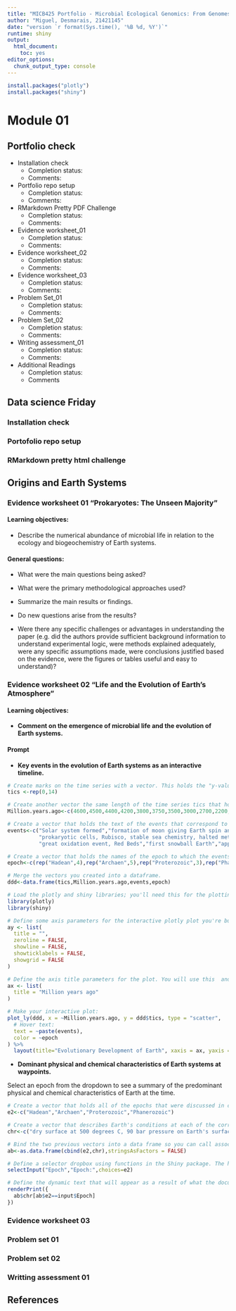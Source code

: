 ```yaml
---
title: "MICB425 Portfolio - Microbial Ecological Genomics: From Genomes to Biomes, Spring 2018"
author: "Miguel, Desmarais, 21421145"
date: "version `r format(Sys.time(), '%B %d, %Y')`"
runtime: shiny
output:
  html_document: 
    toc: yes
editor_options: 
  chunk_output_type: console
---
```

```r
install.packages("plotly")
install.packages("shiny")
```

# Module 01

## Portfolio check

* Installation check
    + Completion status:
    + Comments:
* Portfolio repo setup
    + Completion status: 
    + Comments:
* RMarkdown Pretty PDF Challenge
    + Completion status:
    + Comments:
* Evidence worksheet_01
    + Completion status:
    + Comments:
* Evidence worksheet_02
    + Completion status:
    + Comments:
* Evidence worksheet_03
    + Completion status:
    + Comments:
* Problem Set_01
    + Completion status:
    + Comments:
* Problem Set_02
    + Completion status:
    + Comments:
* Writing assessment_01
    + Completion status:
    + Comments:
* Additional Readings
    + Completion status:
    + Comments  
    
## Data science Friday

### Installation check

### Portofolio repo setup

### RMarkdown pretty html challenge

## Origins and Earth Systems

### Evidence worksheet 01 "Prokaryotes: The Unseen Majority"

#### Learning objectives:

* Describe the numerical abundance of microbial life in relation to the ecology and biogeochemistry of Earth systems.

#### General questions:

* What were the main questions being asked?

* What were the primary methodological approaches used?

* Summarize the main results or findings.

* Do new questions arise from the results?

* Were there any specific challenges or advantages in understanding the paper (e.g. did the authors provide sufficient background information to understand experimental logic, were methods explained adequately, were any specific assumptions made, were conclusions justified based on the evidence, were the figures or tables useful and easy to understand)?

### Evidence worksheet 02 “Life and the Evolution of Earth’s Atmosphere”

#### Learning objectives:

* **Comment on the emergence of microbial life and the evolution of Earth systems.**

#### Prompt

* **Key events in the evolution of Earth systems as an interactive timeline.**

```r
# Create marks on the time series with a vector. This holds the "y-value" for the timeline, which we are using as 0 for this application.
tics <-rep(0,14)

# Create another vector the same length of the time series tics that holds the discrete dates to be displayed on the timeline. List the dates as a factor of millions of years ago (billions are a thousand million years).
Million.years.ago<-c(4600,4500,4400,4200,3800,3750,3500,3000,2700,2200,2100,1300,0.550,0)

# Create a vector that holds the text of the events that correspond to the dates that you provided in the Million.years.ago vector.
events<-c("Solar system formed","formation of moon giving Earth spin and tilt, day/night cycles & seasons","formation of oceans and early atmosphere","Darwinian threshold",
          "prokaryotic cells, Rubisco, stable sea chemistry, halted meteorite bombardment","photosynthesis","cyanobacteria","eukaryotic cells",
          "great oxidation event, Red Beds","first snowball Earth","appearance of multicellular life", "animals","humans","today")

# Create a vector that holds the names of the epoch to which the events you've recorded correspond.
epoch<-c(rep("Hadean",4),rep("Archaen",5),rep("Proterozoic",3),rep("Phanerozoic",2))

# Merge the vectors you created into a dataframe.
ddd<-data.frame(tics,Million.years.ago,events,epoch)

# Load the plotly and shiny libraries; you'll need this for the plotting later.
library(plotly)
library(shiny)

# Define some axis parameters for the interactive plotly plot you're building. I want this to look like a timeline, so I want to effectively erase the y-axis.
ay <- list(
  title = "",
  zeroline = FALSE,
  showline = FALSE,
  showticklabels = FALSE,
  showgrid = FALSE
)

# Define the axis title parameters for the plot. You will use this  and the ay variable you defined previously in the next command.
ax <- list(
  title = "Million years ago"
)

# Make your interactive plot:
plot_ly(ddd, x = ~Million.years.ago, y = ddd$tics, type = "scatter",
  # Hover text:
  text = ~paste(events),
  color = ~epoch
) %>%
  layout(title="Evolutionary Development of Earth", xaxis = ax, yaxis = ay)
```


* **Dominant physical and chemical characteristics of Earth systems at
waypoints.**

Select an epoch from the dropdown to see a summary of the predominant physical and chemical characteristics of Earth at the time.

```r

# Create a vector that holds all of the epochs that were discussed in class.
e2<-c("Hadean","Archaen","Proterozoic","Phanerozoic")

# Create a vector that describes Earth's conditions at each of the corresponding epochs listed in the above vector.
chr<-c("dry surface at 500 degrees C, 90 bar pressure on Earth's surface; carbon dioxide tied up in carbonate materials such as limestone", "strong greenhouse gases predominate (methane and carbon dioxide)", "oxidation of the early atmosphere - microaerobic", "increased oxygenation of the atmosphere, mass extinction events from meteorite impacts")

# Bind the two previous vectors into a data frame so you can call associate the epochs with their characteristics.
ab<-as.data.frame(cbind(e2,chr),stringsAsFactors = FALSE)

# Define a selector dropbox using functions in the Shiny package. The header for the dropbox is called "Epoch:", and within the function, we refer to this input as "Epoch" (this is similar to assigning a variable in base R). The choices supplied to the dropbox are everything listed in the vector e2.
selectInput("Epoch","Epoch:",choices=e2)

# Define the dynamic text that will appear as a result of what the document user chooses in the dropbox. This function utilizes the two vectors you built with epochs and their physical and chemical characteristics and their association in a dataframe.
renderPrint({
  ab$chr[ab$e2==input$Epoch]
})

```

### Evidence worksheet 03

### Problem set 01

### Problem set 02

### Writting assessment 01

## References
